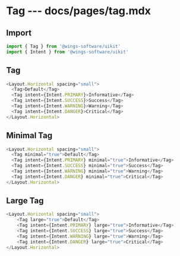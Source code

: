 # Tag --- docs/pages/tag.mdx

## Import

```js
import { Tag } from '@wings-software/uikit'
import { Intent } from '@wings-software/uikit'
```

## Tag

```js live=true
<Layout.Horizontal spacing="small">
  <Tag>Default</Tag>
  <Tag intent={Intent.PRIMARY}>Informative</Tag>
  <Tag intent={Intent.SUCCESS}>Success</Tag>
  <Tag intent={Intent.WARNING}>Warning</Tag>
  <Tag intent={Intent.DANGER}>Critical</Tag>
</Layout.Horizontal>

```

## Minimal Tag

```js live=true
<Layout.Horizontal spacing="small">
  <Tag minimal="true">Default</Tag>
  <Tag intent={Intent.PRIMARY} minimal="true">Informative</Tag>
  <Tag intent={Intent.SUCCESS} minimal="true">Success</Tag>
  <Tag intent={Intent.WARNING} minimal="true">Warning</Tag>
  <Tag intent={Intent.DANGER} minimal="true">Critical</Tag>
</Layout.Horizontal>
```

## Large Tag

```js live=true
<Layout.Horizontal spacing="small">
    <Tag large="true">Default</Tag>
    <Tag intent={Intent.PRIMARY} large="true">Informative</Tag>
    <Tag intent={Intent.SUCCESS} large="true">Success</Tag>
    <Tag intent={Intent.WARNING} large="true">Warning</Tag>
    <Tag intent={Intent.DANGER} large="true">Critical</Tag>
</Layout.Horizontal>
```